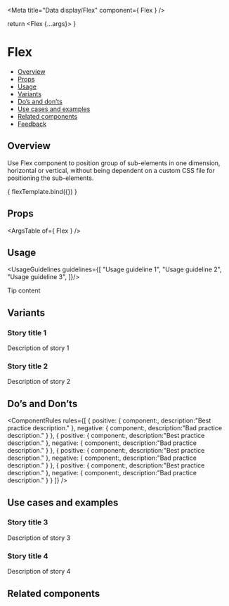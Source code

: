 
<Meta
  title="Data display/Flex"
  component={ Flex }
/>

<!--- Component template -->

  return <Flex {...args}>
    <Icon icon={Add} />
    <Icon icon={Team} />
    <Icon icon={Close} />
  </Flex>
}

<!--- Component documentation -->

# Flex
- [Overview](#overview)
- [Props](#props)
- [Usage](#usage)
- [Variants](#variants)
- [Do’s and don’ts](#dos-and-donts)
- [Use cases and examples](#use-cases-and-examples)
- [Related components](#related-components)
- [Feedback](#feedback)

## Overview
Use Flex component to position group of sub-elements in one dimension, horizontal or vertical, without being dependent on a custom CSS file for positioning the sub-elements.

<Canvas>
  <Story name="Overview"
         args={ {} }>
    { flexTemplate.bind({}) }
  </Story>
</Canvas>

## Props
<ArgsTable of={ Flex } />

## Usage
<UsageGuidelines guidelines={[
  "Usage guideline 1",
  "Usage guideline 2",
  "Usage guideline 3",
]}/>

<Tip title="Not what you were looking for?">Tip content</Tip>

## Variants
### Story title 1
Description of story 1
<Canvas>
  <Story name="Story title 1">
    <Flex />
    <Flex />
  </Story>
</Canvas>

### Story title 2
Description of story 2
<Canvas>
  <Story name="Story title 2">
    <Flex />
    <Flex />
  </Story>
</Canvas>

## Do’s and Don’ts
<ComponentRules
  rules={[
    {
      positive: {
        component:<Flex />,
        description:"Best practice description."
      },
      negative: {
        component:<Flex />,
        description:"Bad practice description."
      }
    },
    {
      positive: {
        component:<Flex />,
        description:"Best practice description."
      },
      negative: {
        component:<Flex />,
        description:"Bad practice description."
      }
    },
    {
      positive: {
        component:<Flex />,
        description:"Best practice description."
      },
      negative: {
        component:<Flex />,
        description:"Bad practice description."
      }
    },
    {
      positive: {
        component:<Flex />,
        description:"Best practice description."
      },
      negative: {
        component:<Flex />,
        description:"Bad practice description."
      }
    }
  ]}
/>


## Use cases and examples

### Story title 3
Description of story 3
<Canvas>
  <Story name="Story title 3">
    <Flex />
    <Flex />
  </Story>
</Canvas>

### Story title 4
Description of story 4
<Canvas>
  <Story name="Story title 4">
    <Flex />
    <Flex />
  </Story>
</Canvas>

## Related components
<RelatedComponents componentsNames={[]} />